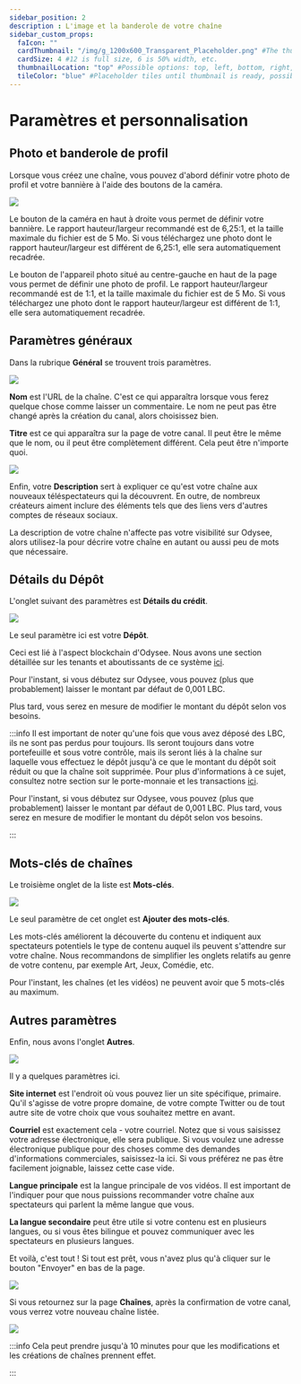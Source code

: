 ```yaml
---
sidebar_position: 2
description : L'image et la banderole de votre chaîne
sidebar_custom_props:
  faIcon: ""
  cardThumbnail: "/img/g_1200x600_Transparent_Placeholder.png" #The thumbnail on the category card.
  cardSize: 4 #12 is full size, 6 is 50% width, etc.
  thumbnailLocation: "top" #Possible options: top, left, bottom, right, none
  tileColor: "blue" #Placeholder tiles until thumbnail is ready, possible options: blue, cream, darkpurple, lightpurple, mauve, orange, pink, none
---
```


# Paramètres et personnalisation

## Photo et banderole de profil

Lorsque vous créez une chaîne, vous pouvez d'abord définir votre photo de profil et votre bannière à l'aide des boutons de la caméra.

<Image src="/img/fr/CréerParamètresetpersonnalisation01.png" />

Le bouton de la caméra en haut à droite vous permet de définir votre bannière. Le rapport hauteur/largeur recommandé est de 6,25:1, et la taille maximale du fichier est de 5 Mo. Si vous téléchargez une photo dont le rapport hauteur/largeur est différent de 6,25:1, elle sera automatiquement recadrée.

Le bouton de l'appareil photo situé au centre-gauche en haut de la page vous permet de définir une photo de profil. Le rapport hauteur/largeur recommandé est de 1:1, et la taille maximale du fichier est de 5 Mo. Si vous téléchargez une photo dont le rapport hauteur/largeur est différent de 1:1, elle sera automatiquement recadrée.

## Paramètres généraux

Dans la rubrique **Général** se trouvent trois paramètres.

<Image src="/img/fr/CréerParamètresetpersonnalisation02.png" />

**Nom** est l'URL de la chaîne. C'est ce qui apparaîtra lorsque vous ferez quelque chose comme laisser un commentaire. Le nom ne peut pas être changé après la création du canal, alors choisissez bien.

**Titre** est ce qui apparaîtra sur la page de votre canal. Il peut être le même que le nom, ou il peut être complètement différent. Cela peut être n'importe quoi.

<Image src="[/img/fr/Paramètresetpersonnalisation03.png](https://i.imgur.com/JOCIYbJ.png)" />

Enfin, votre **Description** sert à expliquer ce qu'est votre chaîne aux nouveaux téléspectateurs qui la découvrent. En outre, de nombreux créateurs aiment inclure des éléments tels que des liens vers d'autres comptes de réseaux sociaux.

La description de votre chaîne n'affecte pas votre visibilité sur Odysee, alors utilisez-la pour décrire votre chaîne en autant ou aussi peu de mots que nécessaire.

## Détails du Dépôt

L'onglet suivant des paramètres est **Détails du crédit**.

<Image src="/img/fr/Paramètresetpersonnalisation03.png" />

Le seul paramètre ici est votre **Dépôt**.

Ceci est lié à l'aspect blockchain d'Odysee. Nous avons une section détaillée sur les tenants et aboutissants de ce système [ici](http://chihuahuaspin.com).

Pour l'instant, si vous débutez sur Odysee, vous pouvez (plus que probablement) laisser le montant par défaut de 0,001 LBC.

Plus tard, vous serez en mesure de modifier le montant du dépôt selon vos besoins.

:::info
Il est important de noter qu'une fois que vous avez déposé des LBC, ils ne sont pas perdus pour toujours. Ils seront toujours dans votre portefeuille et sous votre contrôle, mais ils seront liés à la chaîne sur laquelle vous effectuez le dépôt jusqu'à ce que le montant du dépôt soit réduit ou que la chaîne soit supprimée. Pour plus d'informations à ce sujet, consultez notre section sur le porte-monnaie et les transactions [ici](http://chihuahuaspin.com).

Pour l'instant, si vous débutez sur Odysee, vous pouvez (plus que probablement) laisser le montant par défaut de 0,001 LBC. Plus tard, vous serez en mesure de modifier le montant du dépôt selon vos besoins.

:::

## Mots-clés de chaînes

Le troisième onglet de la liste est **Mots-clés**.

<Image src="/img/fr/Paramètresetpersonnalisation04.png" />

Le seul paramètre de cet onglet est **Ajouter des mots-clés**.

Les mots-clés améliorent la découverte du contenu et indiquent aux spectateurs potentiels le type de contenu auquel ils peuvent s'attendre sur votre chaîne. Nous recommandons de simplifier les onglets relatifs au genre de votre contenu, par exemple Art, Jeux, Comédie, etc.

Pour l'instant, les chaînes (et les vidéos) ne peuvent avoir que 5 mots-clés au maximum.

## Autres paramètres

Enfin, nous avons l'onglet **Autres**.

<Image src="/img/fr/Paramètresetpersonnalisation05.png" />

Il y a quelques paramètres ici.

**Site internet** est l'endroit où vous pouvez lier un site spécifique, primaire. Qu'il s'agisse de votre propre domaine, de votre compte Twitter ou de tout autre site de votre choix que vous souhaitez mettre en avant.

**Courriel** est exactement cela - votre courriel. Notez que si vous saisissez votre adresse électronique, elle sera publique. Si vous voulez une adresse électronique publique pour des choses comme des demandes d'informations commerciales, saisissez-la ici. Si vous préférez ne pas être facilement joignable, laissez cette case vide.

**Langue principale** est la langue principale de vos vidéos. Il est important de l'indiquer pour que nous puissions recommander votre chaîne aux spectateurs qui parlent la même langue que vous.

**La langue secondaire** peut être utile si votre contenu est en plusieurs langues, ou si vous êtes bilingue et pouvez communiquer avec les spectateurs en plusieurs langues.

Et voilà, c'est tout ! Si tout est prêt, vous n'avez plus qu'à cliquer sur le bouton "Envoyer" en bas de la page.

<Image src="/img/fr/Paramètresetpersonnalisation06A.png" />

Si vous retournez sur la page **Chaînes**, après la confirmation de votre canal, vous verrez votre nouveau chaîne listée.

<Image src="/img/fr/Créerplusdechaînes.png" />

:::info
Cela peut prendre jusqu'à 10 minutes pour que les modifications et les créations de chaînes prennent effet. 

:::
